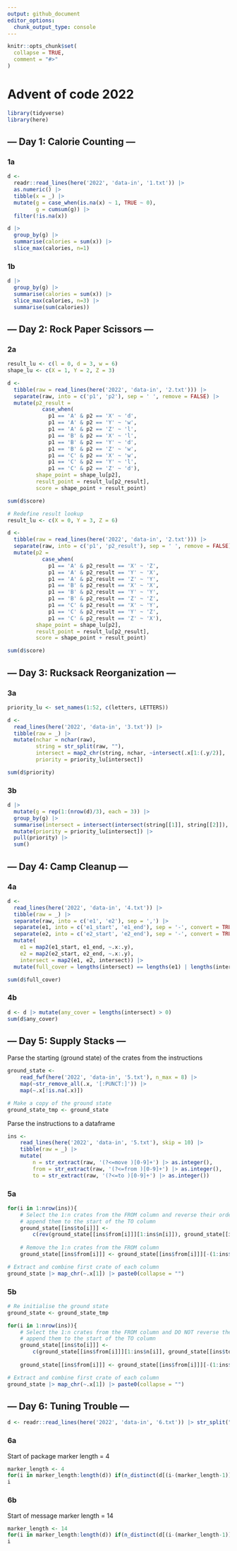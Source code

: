 ```yaml
---
output: github_document
editor_options: 
  chunk_output_type: console
---
```


<!-- README.md is generated from README.Rmd. Please edit that file -->

```r
knitr::opts_chunk$set(
  collapse = TRUE,
  comment = "#>"
)
```

# Advent of code 2022
```r
library(tidyverse)
library(here)
```


## --- Day 1: Calorie Counting ---
### 1a
```r
d <- 
  readr::read_lines(here('2022', 'data-in', '1.txt')) |>
  as.numeric() |> 
  tibble(x = _) |> 
  mutate(g = case_when(is.na(x) ~ 1, TRUE ~ 0),
         g = cumsum(g)) |> 
  filter(!is.na(x))

d |> 
  group_by(g) |>
  summarise(calories = sum(x)) |>
  slice_max(calories, n=1)
```

### 1b
```r
d |> 
  group_by(g) |>
  summarise(calories = sum(x)) |>
  slice_max(calories, n=3) |> 
  summarise(sum(calories))
```


## --- Day 2: Rock Paper Scissors ---

### 2a
```r
result_lu <- c(l = 0, d = 3, w = 6)
shape_lu <- c(X = 1, Y = 2, Z = 3)

d <- 
  tibble(raw = read_lines(here('2022', 'data-in', '2.txt'))) |> 
  separate(raw, into = c('p1', 'p2'), sep = ' ', remove = FALSE) |> 
  mutate(p2_result = 
           case_when(
             p1 == 'A' & p2 == 'X' ~ 'd',
             p1 == 'A' & p2 == 'Y' ~ 'w',
             p1 == 'A' & p2 == 'Z' ~ 'l',
             p1 == 'B' & p2 == 'X' ~ 'l',
             p1 == 'B' & p2 == 'Y' ~ 'd',
             p1 == 'B' & p2 == 'Z' ~ 'w',
             p1 == 'C' & p2 == 'X' ~ 'w',
             p1 == 'C' & p2 == 'Y' ~ 'l',
             p1 == 'C' & p2 == 'Z' ~ 'd'),
         shape_point = shape_lu[p2],
         result_point = result_lu[p2_result],
         score = shape_point + result_point)

sum(d$score)

# Redefine result lookup
result_lu <- c(X = 0, Y = 3, Z = 6)

d <- 
  tibble(raw = read_lines(here('2022', 'data-in', '2.txt'))) |> 
  separate(raw, into = c('p1', 'p2_result'), sep = ' ', remove = FALSE) |> 
  mutate(p2 = 
           case_when(
             p1 == 'A' & p2_result == 'X' ~ 'Z',
             p1 == 'A' & p2_result == 'Y' ~ 'X',
             p1 == 'A' & p2_result == 'Z' ~ 'Y',
             p1 == 'B' & p2_result == 'X' ~ 'X',
             p1 == 'B' & p2_result == 'Y' ~ 'Y',
             p1 == 'B' & p2_result == 'Z' ~ 'Z',
             p1 == 'C' & p2_result == 'X' ~ 'Y',
             p1 == 'C' & p2_result == 'Y' ~ 'Z',
             p1 == 'C' & p2_result == 'Z' ~ 'X'),
         shape_point = shape_lu[p2],
         result_point = result_lu[p2_result],
         score = shape_point + result_point)

sum(d$score)
```

## --- Day 3: Rucksack Reorganization ---

### 3a
```r
priority_lu <- set_names(1:52, c(letters, LETTERS))

d <-
  read_lines(here('2022', 'data-in', '3.txt')) |> 
  tibble(raw = _) |> 
  mutate(nchar = nchar(raw),
         string = str_split(raw, ""),
         intersect = map2_chr(string, nchar, ~intersect(.x[1:(.y/2)], .x[((.y/2)+1):.y])),
         priority = priority_lu[intersect]) 

sum(d$priority)
```

### 3b
```r
d |> 
  mutate(g = rep(1:(nrow(d)/3), each = 3)) |> 
  group_by(g) |> 
  summarise(intersect = intersect(intersect(string[[1]], string[[2]]), string[[3]])) |> 
  mutate(priority = priority_lu[intersect]) |> 
  pull(priority) |> 
  sum()
```

## --- Day 4: Camp Cleanup ---

### 4a
```r
d <-
  read_lines(here('2022', 'data-in', '4.txt')) |> 
  tibble(raw = _) |> 
  separate(raw, into = c('e1', 'e2'), sep = ',') |> 
  separate(e1, into = c('e1_start', 'e1_end'), sep = '-', convert = TRUE) |> 
  separate(e2, into = c('e2_start', 'e2_end'), sep = '-', convert = TRUE) |> 
  mutate(
    e1 = map2(e1_start, e1_end, ~.x:.y),
    e2 = map2(e2_start, e2_end, ~.x:.y),
    intersect = map2(e1, e2, intersect)) |> 
  mutate(full_cover = lengths(intersect) == lengths(e1) | lengths(intersect) == lengths(e2))

sum(d$full_cover)
```

### 4b
```r
d <- d |> mutate(any_cover = lengths(intersect) > 0)
sum(d$any_cover)  
```

## --- Day 5: Supply Stacks ---

Parse the starting (ground state) of the crates from the instructions
```r
ground_state <- 
    read_fwf(here('2022', 'data-in', '5.txt'), n_max = 8) |> 
    map(~str_remove_all(.x, '[:PUNCT:]')) |> 
    map(~.x[!is.na(.x)])

# Make a copy of the ground state
ground_state_tmp <- ground_state
```

Parse the instructions to a dataframe
```r
ins <- 
    read_lines(here('2022', 'data-in', '5.txt'), skip = 10) |> 
    tibble(raw = _) |> 
    mutate(
        n = str_extract(raw, '(?<=move )[0-9]+') |> as.integer(),
        from = str_extract(raw, '(?<=from )[0-9]+') |> as.integer(),
        to = str_extract(raw, '(?<=to )[0-9]+') |> as.integer())
```

### 5a
```r
for(i in 1:nrow(ins)){
    # Select the 1:n crates from the FROM column and reverse their order
    # append them to the start of the TO column
    ground_state[[ins$to[i]]] <- 
        c(rev(ground_state[[ins$from[i]]][1:ins$n[i]]), ground_state[[ins$to[i]]])
    
    # Remove the 1:n crates from the FROM column
    ground_state[[ins$from[i]]] <- ground_state[[ins$from[i]]][-(1:ins$n[i])]}

# Extract and combine first crate of each column
ground_state |> map_chr(~.x[1]) |> paste0(collapse = "")
```

### 5b
```r
# Re initialise the ground state
ground_state <- ground_state_tmp

for(i in 1:nrow(ins)){
    # Select the 1:n crates from the FROM column and DO NOT reverse their order
    # append them to the start of the TO column
    ground_state[[ins$to[i]]] <- 
        c(ground_state[[ins$from[i]]][1:ins$n[i]], ground_state[[ins$to[i]]])
    
    ground_state[[ins$from[i]]] <- ground_state[[ins$from[i]]][-(1:ins$n[i])]}

# Extract and combine first crate of each column
ground_state |> map_chr(~.x[1]) |> paste0(collapse = "")
```

## --- Day 6: Tuning Trouble ---

```r
d <- readr::read_lines(here('2022', 'data-in', '6.txt')) |> str_split("") |> unlist()
```

### 6a
Start of package marker length = 4
```r
marker_length <- 4
for(i in marker_length:length(d)) if(n_distinct(d[(i-(marker_length-1)):i]) == marker_length) break
i
```

### 6b
Start of message marker length = 14
```r
marker_length <- 14
for(i in marker_length:length(d)) if(n_distinct(d[(i-(marker_length-1)):i]) == marker_length) break
i
```

